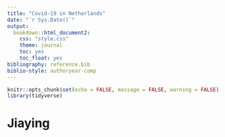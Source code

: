 ```yaml
---
title: "Covid-19 in Netherlands"
date: "`r Sys.Date()`"
output: 
  bookdown::html_document2:
    css: "style.css"
    theme: journal
    toc: yes
    toc_float: yes
bibliography: reference.bib
biblio-style: authoryear-comp
---
```


```r
knitr::opts_chunk$set(echo = FALSE, message = FALSE, warning = FALSE)
library(tidyverse)
```

# Jiaying